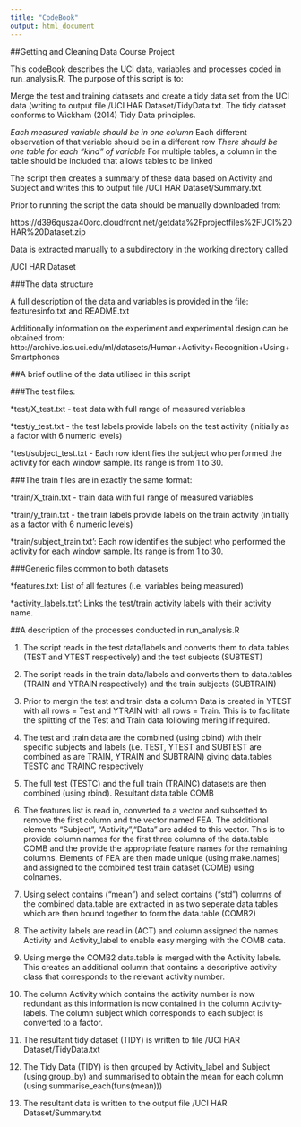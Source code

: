 ```yaml
---
title: "CodeBook"
output: html_document
---
```


##Getting and Cleaning Data Course Project

This codeBook describes the UCI data, variables and processes coded in run_analysis.R.  The purpose of this script is to:

Merge the test and training datasets and create a tidy data set from the UCI data (writing to output file /UCI HAR Dataset/TidyData.txt. The tidy dataset conforms to Wickham (2014) Tidy Data principles.

*Each measured variable should be in one column
*Each different observation of that variable should be in a different row
*There should be one table for each "kind" of variable
*For multiple tables, a column in the table should be included that allows tables to be linked

The script then creates a summary of these data based on Activity and Subject and writes this to output file /UCI HAR Dataset/Summary.txt.

Prior to running the script the data should be manually downloaded from:

https://d396qusza40orc.cloudfront.net/getdata%2Fprojectfiles%2FUCI%20HAR%20Dataset.zip

Data is extracted manually to a subdirectory in the working directory called

/UCI HAR Dataset 
 

###The data structure

A full description of the data and variables is provided in the file:
featuresinfo.txt and README.txt 

Additionally information on the experiment and experimental design can be obtained from:
http://archive.ics.uci.edu/ml/datasets/Human+Activity+Recognition+Using+Smartphones

##A brief outline of the data utilised in this script

###The test files:

*test/X_test.txt - test data with full range of measured variables  

*test/y_test.txt - the test labels provide labels on the test activity (initially as a factor with 6 numeric levels) 

*test/subject_test.txt - Each row identifies the subject who performed the activity for each window sample. Its range is from 1 to 30. 

###The train files are in exactly the same format:

*train/X_train.txt - train data with full range of measured variables

*train/y_train.txt - the train labels provide labels on the train activity (initially as a factor with 6 numeric levels) 

*train/subject_train.txt': Each row identifies the subject who performed the activity for each window sample. Its range is from 1 to 30. 

###Generic files common to both datasets

*features.txt: List of all features (i.e. variables being measured)

*activity_labels.txt': Links the test/train activity labels with their activity name.


##A description of the processes conducted in run_analysis.R

1) The script reads in the test data/labels and converts them to data.tables (TEST and YTEST respectively) and the test subjects (SUBTEST)

2) The script reads in the train data/labels and converts them to data.tables (TRAIN and YTRAIN respectively) and the train subjects (SUBTRAIN)

3) Prior to mergin the test and train data a column Data is created in YTEST with all rows = Test and YTRAIN with all rows = Train. This is to facilitate the splitting of the Test and Train data following mering if required.  

4) The test and train data are the combined (using cbind) with their specific subjects and labels (i.e. TEST, YTEST and SUBTEST are combined as are TRAIN, YTRAIN and SUBTRAIN) giving data.tables TESTC and TRAINC respectively

5) The full test (TESTC) and the full train (TRAINC) datasets are then combined (using rbind). Resultant data.table COMB

6) The features list is read in, converted to a vector and subsetted to remove the first column and the vector named FEA.  The additional elements "Subject", "Activity","Data" are added to this vector. This is to provide column names for the first three columns of the data.table COMB and the provide the appropriate feature names for the remaining columns. Elements of FEA are then made unique (using make.names) and assigned to the combined test train dataset (COMB) using colnames.

7)  Using select contains ("mean") and select contains ("std") columns of the combined data.table are extracted in as two seperate data.tables which are then bound together to form the data.table (COMB2)

8)  The activity labels are read in (ACT) and column assigned the names Activity and Activity_label to enable easy merging with the COMB data.

8) Using merge the COMB2 data.table is merged with the Activity labels. This creates an additional column that contains a descriptive activity class that corresponds to the relevant activity number.  

9) The column Activity which contains the activity number is now redundant as this information is now contained in the column Activity-labels. The column subject which corresponds to each subject is converted to a factor.

10) The resultant tidy dataset (TIDY) is written to file /UCI HAR Dataset/TidyData.txt

11)  The Tidy Data (TIDY) is then grouped by Activity_label and Subject (using group_by) and summarised to obtain the mean for each column (using  summarise_each(funs(mean)))

12) The resultant data is written to the output file /UCI HAR Dataset/Summary.txt

